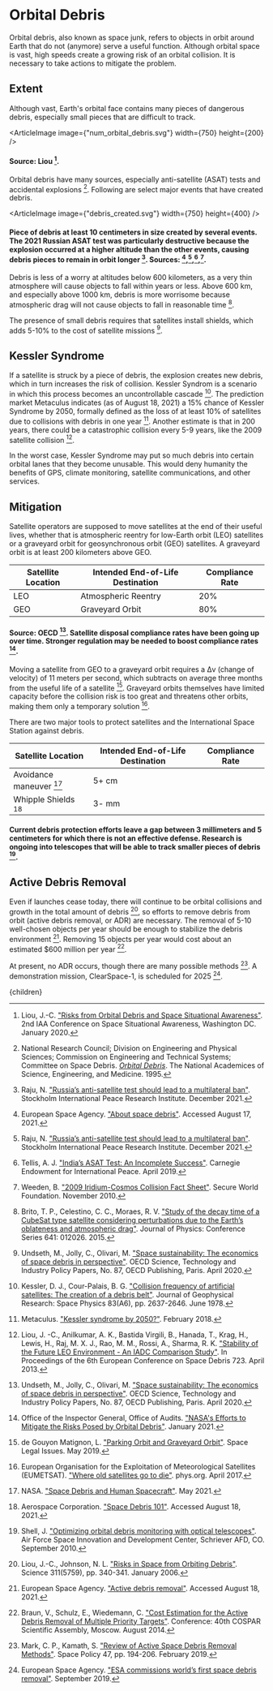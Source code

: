 


# Orbital Debris
Orbital debris, also known as space junk, refers to objects in orbit around Earth that do not (anymore) serve a useful function. Although orbital space is vast, high speeds create a growing risk of an orbital collision. It is necessary to take actions to mitigate the problem.

## Extent
Although vast, Earth's orbital face contains many pieces of dangerous debris, especially small pieces that are difficult to track.

<ArticleImage image={"num_orbital_debris.svg"} width={750} height={200} />
#### Source: Liou [^13].

Orbital debris have many sources, especially anti-satellite (ASAT) tests and accidental explosions [^18]. Following are select major events that have created debris.

<ArticleImage image={"debris_created.svg"} width={750} height={400} />
#### Piece of debris at least 10 centimeters in size created by several events. The 2021 Russian ASAT test was particularly destructive because the explosion occurred at a higher altitude than the other events, causing debris pieces to remain in orbit longer [^21]. Sources: [^7],[^21],[^26],[^28].

Debris is less of a worry at altitudes below 600 kilometers, as a very thin atmosphere will cause objects to fall within years or less. Above 600 km, and especially above 1000 km, debris is more worrisome because atmospheric drag will not cause objects to fall in reasonable time [^3].

The presence of small debris requires that satellites install shields, which adds 5-10% to the cost of satellite missions [^27].

<EndAsatTestsSolution />

## Kessler Syndrome
If a satellite is struck by a piece of debris, the explosion creates new debris, which in turn increases the risk of collision. Kessler Syndrom is a scenario in which this process becomes an uncontrollable cascade [^11]. The prediction market Metaculus indicates (as of August 18, 2021) a 15% chance of Kessler Syndrome by 2050, formally defined as the loss of at least 10% of satellites due to collisions with debris in one year [^16]. Another estimate is that in 200 years, there could be a catastrophic collision every 5-9 years, like the 2009 satellite collision [^12].

In the worst case, Kessler Syndrome may put so much debris into certain orbital lanes that they become unusable. This would deny humanity the benefits of GPS, climate monitoring, satellite communications, and other services.

## Mitigation
Satellite operators are supposed to move satellites at the end of their useful lives, whether that is atmospheric reentry for low-Earth orbit (LEO) satellites or a graveyard orbit for geosynchronous orbit (GEO) satellites. A graveyard orbit is at least 200 kilometers above GEO.

| Satellite Location | Intended End-of-Life Destination | Compliance Rate |
| --- | --- | --- |
| LEO | Atmospheric Reentry | 20% |
| GEO | Graveyard Orbit | 80% |

#### Source: OECD [^27]. Satellite disposal compliance rates have been going up over time. Stronger regulation may be needed to boost compliance rates [^19].

Moving a satellite from GEO to a graveyard orbit requires a Δv (change of velocity) of 11 meters per second, which subtracts on average three months from the useful life of a satellite [^5]. Graveyard orbits themselves have limited capacity before the collision risk is too great and threatens other orbits, making them only a temporary solution [^6].

There are two major tools to protect satellites and the International Space Station against debris.

| Satellite Location | Intended End-of-Life Destination | Compliance Rate |
| --- | --- | --- |
| Avoidance maneuver [^17] | 5+ cm |
| Whipple Shields [^1] | 3- mm |

#### Current debris protection efforts leave a gap between 3 millimeters and 5 centimeters for which there is not an effective defense. Research is ongoing into telescopes that will be able to track smaller pieces of debris [^24].

<OrbitalUseFeeSolution /> 
<TighterRulesOnDeorbitingSolution />

## Active Debris Removal
Even if launches cease today, there will continue to be orbital collisions and growth in the total amount of debris [^14], so efforts to remove debris from orbit (active debris removal, or ADR) are necessary. The removal of 5-10 well-chosen objects per year should be enough to stabilize the debris environment [^8]. Removing 15 objects per year would cost about an estimated $600 million per year [^2].

At present, no ADR occurs, though there are many possible methods [^15]. A demonstration mission, ClearSpace-1, is scheduled for 2025 [^9].

<ResearchActiveDebrisRemovalSolution />

[^1]: Aerospace Corporation. ["Space Debris 101"](https://aerospace.org/article/space-debris-101). Accessed August 18, 2021.

[^2]: Braun, V., Schulz, E., Wiedemann, C. ["Cost Estimation for the Active Debris Removal of Multiple Priority Targets"](https://www.researchgate.net/publication/271526167_Cost_Estimation_for_the_Active_Debris_Removal_of_Multiple_Priority_Targets). Conference: 40th COSPAR Scientific Assembly, Moscow. August 2014.

[^3]: Brito, T. P., Celestino, C. C., Moraes, R. V. ["Study of the decay time of a CubeSat type satellite considering perturbations due to the Earth’s oblateness and atmospheric drag"](https://iopscience.iop.org/article/10.1088/1742-6596/641/1/012026). Journal of Physics: Conference Series 641: 012026. 2015.

[^4]: Davis, I. ["Orbital Use Fees Stifle Developing Space Programs"](https://libraetd.lib.virginia.edu/downloads/br86b4355?filename=Davis_Ian_STS_Research_Paper.pdf). University of Virginia. April 2021.

[^5]: de Gouyon Matignon, L. ["Parking Orbit and Graveyard Orbit"](https://www.spacelegalissues.com/parking-orbit-and-graveyard-orbit/). Space Legal Issues. May 2019.

[^6]: European Organisation for the Exploitation of Meteorological Satellites (EUMETSAT). ["Where old satellites go to die"](https://phys.org/news/2017-04-satellites-die.html). phys.org. April 2017.

[^7]: European Space Agency. ["About space debris"](https://www.esa.int/Safety_Security/Space_Debris/About_space_debris). Accessed August 17, 2021.

[^8]: European Space Agency. ["Active debris removal"](https://www.esa.int/Safety_Security/Space_Debris/Active_debris_removal). Accessed August 18, 2021.

[^9]: European Space Agency. ["ESA commissions world’s first space debris removal"](https://www.esa.int/Safety_Security/Clean_Space/ESA_commissions_world_s_first_space_debris_removal). September 2019.

[^10]: European Space Agency. ["N° 26–2020: Call for Media: ESA and ClearSpace SA sign contract for world’s first debris removal mission"](https://www.esa.int/Newsroom/Press_Releases/Call_for_Media_ESA_and_ClearSpace_SA_sign_contract_for_world_s_first_debris_removal_mission). November 2020.

[^11]: Kessler, D. J., Cour-Palais, B. G. ["Collision frequency of artificial satellites: The creation of a debris belt"](https://agupubs.onlinelibrary.wiley.com/doi/abs/10.1029/JA083iA06p02637). Journal of Geophysical Research: Space Physics 83(A6), pp. 2637-2646. June 1978.

[^12]: Liou, J. -C., Anilkumar, A. K., Bastida Virgili, B., Hanada, T., Krag, H., Lewis, H., Raj, M. X. J., Rao, M. M., Rossi, A., Sharma, R. K. ["Stability of the Future LEO Environment - An IADC Comparison Study"](https://ui.adsabs.harvard.edu/abs/2013ESASP.723E...2L/abstract). In Proceedings of the 6th European Conference on Space Debris 723. April 2013.

[^13]: Liou, J.-C. ["Risks from Orbital Debris and Space Situational Awareness"](https://ntrs.nasa.gov/api/citations/20200000450/downloads/20200000450.pdf). 2nd IAA Conference on Space Situational Awareness, Washington DC. January 2020.

[^14]: Liou, J.-C., Johnson, N. L. ["Risks in Space from Orbiting Debris"](https://science.sciencemag.org/content/311/5759/340). Science 311(5759), pp. 340-341. January 2006.

[^15]: Mark, C. P., Kamath, S. ["Review of Active Space Debris Removal Methods"](https://www.sciencedirect.com/science/article/abs/pii/S0265964618300110). Space Policy 47, pp. 194-206. February 2019.

[^16]: Metaculus. ["Kessler syndrome by 2050?"](https://www.metaculus.com/questions/665/how-many-starlink-satellites-will-be-operational-in-2030/). February 2018.

[^17]: NASA. ["Space Debris and Human Spacecraft"](https://www.nasa.gov/mission_pages/station/news/orbital_debris.html). May 2021.

[^18]: National Research Council; Division on Engineering and Physical Sciences; Commission on Engineering and Technical Systems; Committee on Space Debris. [*Orbital Debris*](https://www.nap.edu/catalog/4765/orbital-debris-a-technical-assessment). The National Academices of Science, Engineering, and Medicine. 1995.

[^19]: Office of the Inspector General, Office of Audits. ["NASA's Efforts to Mitigate the Risks Posed by Orbital Debris"](https://www.oversight.gov/report/NASA/NASA%E2%80%99s-Efforts-Mitigate-Risks-Posed-Orbital-Debris). January 2021.

[^20]: Porras, D. ["Towards ASAT Test Guidelines"](https://unidir.org/publication/towards-asat-test-guidelines). United Nations Institute for Disarmament Research. May 2018.

[^21]: Raju, N. ["Russia’s anti-satellite test should lead to a multilateral ban"](https://www.sipri.org/commentary/essay/2021/russias-anti-satellite-test-should-lead-multilateral-ban). Stockholm International Peace Research Institute. December 2021.

[^22]: Rao, A., Burgess, M. G., Kaffine, D. ["Orbital-use fees could more than quadruple the value of the space industry"](https://www.pnas.org/content/117/23/12756?__cf_chl_jschl_tk__=pmd_cb630375401e06282a44bb1f2d85925a21737c2f-1628230153-0-gqNtZGzNAeKjcnBszQjO). Proceedings of the National Academy of Sciences of the United States of America 117(23), pp. 12756-12762. May 2020.

[^23]: Saunders, P. C., Lutes, C. D. ["China’s ASAT Test: Motivations and Implications"](https://apps.dtic.mil/sti/pdfs/ADA517485.pdf). National Defense University, Institute for National Strategic Studies, 260. 2007.

[^24]: Shell, J. ["Optimizing orbital debris monitoring with optical telescopes"](https://amostech.com/TechnicalPapers/2010/Systems/Shell.pdf). Air Force Space Innovation and Development Center, Schriever AFD, CO. September 2010.

[^25]: Stilwell, R. ["Orbital use fees won't solve the space debris problem"](https://www.thespacereview.com/article/3971/1). The Space Review. June 2020.

[^26]: Tellis, A. J. ["India’s ASAT Test: An Incomplete Success"](https://carnegieendowment.org/2019/04/15/india-s-asat-test-incomplete-success-pub-78884). Carnegie Endowment for International Peace. April 2019.

[^27]: Undseth, M., Jolly, C., Olivari, M. ["Space sustainability: The economics of space debris in perspective"](https://www.oecd.org/environment/space-sustainability-a339de43-en.htm). OECD Science, Technology and Industry Policy Papers, No. 87, OECD Publishing, Paris. April 2020.

[^28]: Weeden, B. ["2009 Iridium-Cosmos Collision Fact Sheet"](https://swfound.org/media/6575/swf_iridium_cosmos_collision_fact_sheet_updated_2012.pdf). Secure World Foundation. November 2010.

[^29]: Wright, D. ["Space Debris from Anti-Satellite Weapons"](https://www.ucsusa.org/sites/default/files/2019-09/debris-in-brief-factsheet.pdf). Union of Concerned Scientists. April 2008.

  <Article 
    focusAreaUrl={focusAreaUrl} 
    hierarchy={hierarchy} 
    site={site}
  >
    {children}
  </Article>